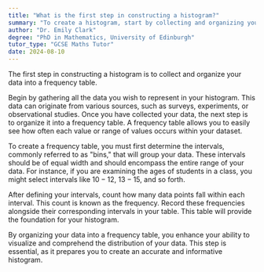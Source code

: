```yaml
---
title: "What is the first step in constructing a histogram?"
summary: "To create a histogram, start by collecting and organizing your data into a frequency table."
author: "Dr. Emily Clark"
degree: "PhD in Mathematics, University of Edinburgh"
tutor_type: "GCSE Maths Tutor"
date: 2024-08-10
---
```


The first step in constructing a histogram is to collect and organize your data into a frequency table.

Begin by gathering all the data you wish to represent in your histogram. This data can originate from various sources, such as surveys, experiments, or observational studies. Once you have collected your data, the next step is to organize it into a frequency table. A frequency table allows you to easily see how often each value or range of values occurs within your dataset.

To create a frequency table, you must first determine the intervals, commonly referred to as "bins," that will group your data. These intervals should be of equal width and should encompass the entire range of your data. For instance, if you are examining the ages of students in a class, you might select intervals like $10-12$, $13-15$, and so forth.

After defining your intervals, count how many data points fall within each interval. This count is known as the frequency. Record these frequencies alongside their corresponding intervals in your table. This table will provide the foundation for your histogram.

By organizing your data into a frequency table, you enhance your ability to visualize and comprehend the distribution of your data. This step is essential, as it prepares you to create an accurate and informative histogram.
    